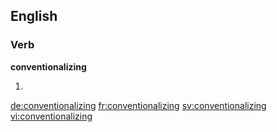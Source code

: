 ==English==

===Verb===
'''conventionalizing'''

# {{present participle of|conventionalize}}

[[de:conventionalizing]]
[[fr:conventionalizing]]
[[sv:conventionalizing]]
[[vi:conventionalizing]]
